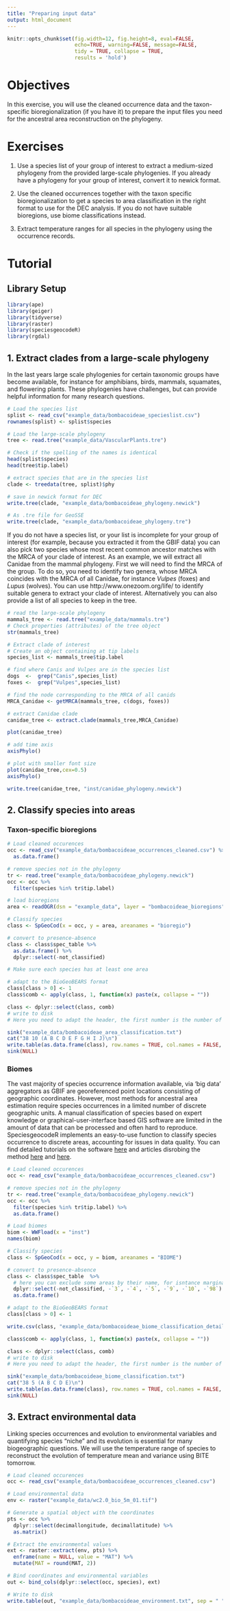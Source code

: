 ```yaml
---
title: "Preparing input data"
output: html_document
---
```


```r
knitr::opts_chunk$set(fig.width=12, fig.height=8, eval=FALSE,
                      echo=TRUE, warning=FALSE, message=FALSE,
                      tidy = TRUE, collapse = TRUE,
                      results = 'hold')
```

# Objectives
In this exercise, you will use the cleaned occurrence data and the taxon-specific bioregionalization (if you have it) to prepare the input files you need for the ancestral area reconstruction on the phylogeny.

# Exercises
1. Use a species list of your group of interest to extract a medium-sized phylogeny from the provided large-scale phylogenies. If you already have a phylogeny for your group of interest, convert it to newick format.

2. Use the cleaned occurrences together with the taxon specific bioregionalization to get a species to area classification in the right format to use for the DEC analysis. If you do not have suitable bioregions, use biome classifications instead.

3. Extract temperature ranges for all species in the phylogeny using the occurrence records.

# Tutorial

## Library Setup
```r
library(ape)
library(geiger)
library(tidyverse)
library(raster)
library(speciesgeocodeR)
library(rgdal)
```

## 1. Extract clades from a large-scale phylogeny
In the last years large scale phylogenies for certain taxonomic groups have become available, for instance for amphibians, birds, mammals, squamates, and flowering plants. These phylogenies have challenges, but can provide helpful information for many research questions. 

```r
# Load the species list
splist <- read_csv("example_data/bombacoideae_specieslist.csv")
rownames(splist) <- splist$species

# Load the large-scale phylogeny
tree <- read.tree("example_data/VascularPlants.tre")

# Check if the spelling of the names is identical
head(splist$species)
head(tree$tip.label)

# extract species that are in the species list
clade <- treedata(tree, splist)$phy

# save in newick format for DEC
write.tree(clade, "example_data/bombacoideae_phylogeny.newick")

# As .tre file for GeoSSE
write.tree(clade, "example_data/bombacoideae_phylogeny.tre")
```

If you do not have a species list, or your list is incomplete for your group of interest (for example, because you extracted it from the GBIF data) you can also pick two species whose most recent common ancestor matches with the MRCA of your clade of interest. As an example, we will extract all Canidae from the mammal phylogeny. First we will need to find the MRCA of the group. To do so, you need to identify two genera, whose MRCA coincides with the MRCA of all Canidae, for instance *Vulpes* (foxes) and *Lupus* (wolves). You can use http://www.onezoom.org/life/ to identify suitable genera to extract your clade of interest. Alternatively you can also provide a list of all species to keep in the tree.

```r
# read the large-scale phylogeny
mammals_tree <- read.tree("example_data/mammals.tre")
# Check properties (attributes) of the tree object
str(mammals_tree)

# Extract clade of interest
# Create an object containing at tip labels
species_list <- mammals_tree$tip.label

# find where Canis and Vulpes are in the species list
dogs  <-  grep("Canis",species_list)
foxes <-  grep("Vulpes",species_list)

# find the node corresponding to the MRCA of all canids
MRCA_Canidae <- getMRCA(mammals_tree, c(dogs, foxes))

# extract Canidae clade
canidae_tree <- extract.clade(mammals_tree,MRCA_Canidae)

plot(canidae_tree)

# add time axis
axisPhylo()

# plot with smaller font size
plot(canidae_tree,cex=0.5)
axisPhylo()

write.tree(canidae_tree, "inst/canidae_phylogeny.newick")
```

## 2. Classify species into areas

### Taxon-specific bioregions

```r
# Load cleaned occurences
occ <- read_csv("example_data/bombacoideae_occurrences_cleaned.csv") %>% 
  as.data.frame()

# remove species not in the phylogeny
tr <- read.tree("example_data/bombacoideae_phylogeny.newick")
occ <- occ %>% 
  filter(species %in% tr$tip.label)

# load bioregions
area <- readOGR(dsn = "example_data", layer = "bombacoideae_bioregions")

# Classify species
class <- SpGeoCod(x = occ, y = area, areanames = "bioregio")

# convert to presence-absence
class <- class$spec_table %>% 
  as.data.frame() %>% 
  dplyr::select(-not_classified) 

# Make sure each species has at least one area

# adapt to the BioGeoBEARS format
class[class > 0] <- 1
class$comb <- apply(class, 1, function(x) paste(x, collapse = ""))

class <- dplyr::select(class, comb)
# write to disk
# Here you need to adapt the header, the first number is the number of tips in your phylogeny, the second number is the number of bioregions, and then in brackets a one latter code for each area

sink("example_data/bombacoideae_area_classification.txt")
cat("38 10 (A B C D E F G H I J)\n")
write.table(as.data.frame(class), row.names = TRUE, col.names = FALSE, quote = FALSE)
sink(NULL)
```

### Biomes
The vast majority of species occurrence information available, via 'big data' aggregators as GBIF are georeferenced point locations consisting of geographic coordinates. However, most methods for ancestral area estimation require species occurrences in a limited number of discrete geographic units. A manual classification of species based on expert knowledge or graphical-user-interface based GIS software are limited in the amount of data that can be processed and often hard to reproduce. SpeciesgeocodeR implements an easy-to-use function to classify species occurrence to discrete areas, accounting for issues in data quality. You can find detailed tutorials on the software [here](https://github.com/azizka/speciesgeocodeR/wiki) and articles disrobing the method [here](https://academic.oup.com/sysbio/article/66/2/145/2670075/SpeciesGeoCoder-Fast-Categorization-of-Species) and [here](http://www.biorxiv.org/content/early/2015/11/24/032755).

```r
# Load cleaned occurences
occ <- read_csv("example_data/bombacoideae_occurrences_cleaned.csv")

# remove species not in the phylogeny
tr <- read.tree("example_data/bombacoideae_phylogeny.newick")
occ <- occ %>% 
  filter(species %in% tr$tip.label) %>% 
  as.data.frame()

# Load biomes
biom <- WWFload(x = "inst")
names(biom)

# Classify species
class <- SpGeoCod(x = occ, y = biom, areanames = "BIOME")

# convert to presence-absence
class <- class$spec_table  %>% 
  # here you can exclude some areas by their name, for isntance marginal areas
  dplyr::select(-not_classified, -`3`, -`4`, -`5`, -`9`, -`10`, -`98`) %>% 
  as.data.frame()

# adapt to the BioGeoBEARS format
class[class > 0] <- 1

write.csv(class, "example_data/bombacoideae_biome_classification_details.csv")

class$comb <- apply(class, 1, function(x) paste(x, collapse = ""))

class <- dplyr::select(class, comb)
# write to disk
# Here you need to adapt the header, the first number is the number of tips in your phylogeny, the second number is the number of bioregions, and then in brackets a one latter code for each area

sink("example_data/bombacoideae_biome_classification.txt")
cat("38 5 (A B C D E)\n")
write.table(as.data.frame(class), row.names = TRUE, col.names = FALSE, quote = FALSE)
sink(NULL)

```

## 3. Extract environmental data
Linking species occurrences and evolution to environmental variables and quantifying species "niche" and its evolution is essential for many biogeographic questions. We will use the temperature range of species to reconstruct the evolution of temperature mean and variance using BITE tomorrow.

```r
# Load cleaned occurences
occ <- read_csv("example_data/bombacoideae_occurrences_cleaned.csv")

# Load environmental data
env <- raster("example_data/wc2.0_bio_5m_01.tif")

# Generate a spatial object with the coordinates
pts <- occ %>% 
  dplyr::select(decimallongitude, decimallatitude) %>% 
  as.matrix()

# Extract the environmental values
ext <- raster::extract(env, pts) %>% 
  enframe(name = NULL, value = "MAT") %>% 
  mutate(MAT = round(MAT, 2))

# Bind coordinates and environmental variables
out <- bind_cols(dplyr::select(occ, species), ext)

# Write to disk
write.table(out, "example_data/bombacoideae_environment.txt", sep = " ", quote = FALSE)
```






